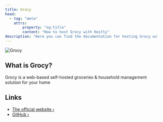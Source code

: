 ```yaml
---
title: Grocy
head:
  - tag: "meta"
    attrs:
        property: "og:title"
        content: "How to host Grocy with Hostly"
description: "Here you can find the documentation for hosting Grocy with Hostly."
---
```



<Badge text="One-click setup." variant="note" size="large" />

![Grocy](https://raw.githubusercontent.com/grocy/grocy/master/public/img/logo.svg?sanitize=true)

## What is Grocy?

Grocy is a web-based self-hosted groceries & household management solution for your home

## Links

- [The official website ›](https://grocy.info)
- [GitHub ›](https://github.com/grocy/grocy)

